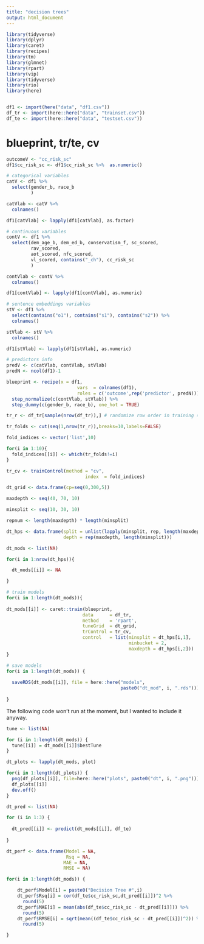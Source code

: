 ```yaml
---
title: "decision trees"
output: html_document
---
```


```r
library(tidyverse)
library(dplyr)
library(caret)
library(recipes)
library(tm)
library(glmnet)
library(rpart)
library(vip)
library(tidyverse)
library(rio)
library(here)


df1 <- import(here("data", "df1.csv"))
df_tr <- import(here::here("data", "trainset.csv"))
df_te <- import(here::here("data", "testset.csv"))
```

# blueprint, tr/te, cv
```r
outcomeV <- "cc_risk_sc"
df1$cc_risk_sc <- df1$cc_risk_sc %>%  as.numeric()

# categorical variables
catV <- df1 %>% 
  select(gender_b, race_b
         ) 

catVlab <- catV %>% 
  colnames()

df1[catVlab] <- lapply(df1[catVlab], as.factor)

# continuous variables
contV <- df1 %>% 
  select(dem_age_b, dem_ed_b, conservatism_f, sc_scored,
         rav_scored, 
         aot_scored, nfc_scored,
         vl_scored, contains("_ch"), cc_risk_sc
         ) 

contVlab <- contV %>% 
  colnames()

df1[contVlab] <- lapply(df1[contVlab], as.numeric)

# sentence embeddings variables
stV <- df1 %>% 
  select(contains("o1"), contains("s1"), contains("s2")) %>% 
  colnames()

stVlab <- stV %>% 
  colnames()

df1[stVlab] <- lapply(df1[stVlab], as.numeric)

# predictors info
predV <- c(catVlab, contVlab, stVlab)
predN <- ncol(df1)-1
```

```r
blueprint <- recipe(x = df1,
                          vars  = colnames(df1),
                          roles = c('outcome',rep('predictor', predN))) %>% 
  step_normalize(c(contVlab, stVlab)) %>% 
  step_dummy(c(gender_b, race_b), one_hot = TRUE)
```

```r
tr_r <- df_tr[sample(nrow(df_tr)),] # randomize row order in training set

tr_folds <- cut(seq(1,nrow(tr_r)),breaks=10,labels=FALSE)

fold_indices <- vector('list',10)

for(i in 1:10){
  fold_indices[[i]] <- which(tr_folds!=i)
}

tr_cv <- trainControl(method = "cv",
                             index  = fold_indices)
```

```r
dt_grid <- data.frame(cp=seq(0,300,5))
```

```r
maxdepth <- seq(40, 70, 10)

minsplit <- seq(10, 30, 10)

repnum <- length(maxdepth) * length(minsplit)

dt_hps <- data.frame(split = unlist(lapply(minsplit, rep, length(maxdepth))),
                     depth = rep(maxdepth, length(minsplit)))

dt_mods <- list(NA)

for(i in 1:nrow(dt_hps)){

  dt_mods[[i]] <- NA

}
```

```r
# train models
for(i in 1:length(dt_mods)){
    
dt_mods[[i]] <- caret::train(blueprint,
                            data      = df_tr,
                            method    = 'rpart',
                            tuneGrid  = dt_grid,
                            trControl = tr_cv,
                            control   = list(minsplit = dt_hps[i,1],
                                             minbucket = 2,
                                             maxdepth = dt_hps[i,2]))
}


```

```r
# save models
for(i in 1:length(dt_mods)) {
  
  saveRDS(dt_mods[[i]], file = here::here("models", 
                                          paste0("dt_mod", i, ".rds")))
  
}
```

The following code won't run at the moment, but I wanted to include it anyway.

```r
tune <- list(NA)

for (i in 1:length(dt_mods)) {
  tune[[i]] = dt_mods[[i]]$bestTune
}

dt_plots <- lapply(dt_mods, plot)

for(i in 1:length(dt_plots)) {
  png(df_plots[[i]], file=here::here("plots", paste0("dt", i, ".png")))
  df_plots[[i]]
  dev.off()
}
```

```r
dt_pred <- list(NA)

for (i in 1:3) {
  
  dt_pred[[i]] <- predict(dt_mods[[i]], df_te)
  
}
```

```r
dt_perf <- data.frame(Model = NA,
                      Rsq = NA,
                     MAE = NA,
                     RMSE = NA)

for(i in 1:length(dt_mods)) {

    dt_perf$Model[i] = paste0("Decision Tree #",i)
    dt_perf$Rsq[i] = cor(df_te$cc_risk_sc,dt_pred[[i]])^2 %>% 
      round(5)
    dt_perf$MAE[i] = mean(abs(df_te$cc_risk_sc - dt_pred[[i]])) %>%
      round(5)
    dt_perf$RMSE[i] = sqrt(mean((df_te$cc_risk_sc - dt_pred[[i]])^2)) %>%
      round(5)

}
```


